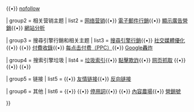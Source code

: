 {{Navbox
| name     = 搜尋引擎最佳化
| title    = [[搜尋引擎最佳化]]

| group1   = 排除标准
| list1    = [[robots.txt]]{{•}} {{tsl|en|Meta element|Meta tags}}{{•}} [[nofollow]]

| group2   = 相关营销主题
| list2    = [[网络营销]]{{•}} [[電子郵件行銷]]{{•}} [[顯示廣告營銷]]{{•}} [[網站分析]]

| group3   = 搜尋引擎行銷和相关主题
| list3    = [[搜尋引擎行銷]]{{•}} [[社交媒體優化]]{{•}} {{tsl|en|Online identity management|}}{{•}} [[付費收錄]]{{•}} [[每点击付费|每点击付费（PPC）]]{{•}} [[Google轟炸]]

| group4   = 搜索引擎垃圾
| list4    = [[垃圾索引]]{{•}} [[點擊欺詐]]{{•}} [[网页抓取]] {{•}} {{tsl|en|Scraper site|}}{{•}} {{tsl|en|Link farm|}}{{•}} {{tsl|en|Methods of website linking#Free for all linking||Free for all linking}}

| group5   = 链接
| list5    =  {{tsl|en|Methods of website linking|}}{{•}} [[友情链接]]{{•}} [[反向链接]] 
	
| group6   = 其他
| list6    = {{tsl|en|Geotargeting|}}{{•}}  {{tsl|en|Human search engine|}}{{•}} [[停用詞]]{{•}} {{tsl|en|Poison words|}}{{•}} [[內容農場]]{{•}} [[營銷號]]

}}
<noinclude></noinclude>